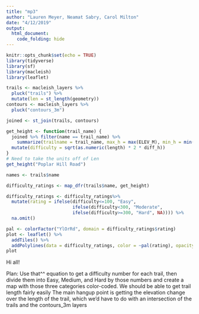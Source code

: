 ```yaml
---
title: "mp3"
author: "Lauren Meyer, Neamat Sabry, Carol Milton"
date: "4/12/2019"
output: 
  html_document:
    code_folding: hide
---
```


```r
knitr::opts_chunk$set(echo = TRUE)
library(tidyverse)
library(sf)
library(macleish)
library(leaflet)
```

```r
trails <- macleish_layers %>%
  pluck("trails") %>%
  mutate(len = st_length(geometry))
contours <- macleish_layers %>%
  pluck("contours_3m")

joined <- st_join(trails, contours)
```

```r

get_height <- function(trail_name) {
  joined %>% filter(name == trail_name) %>%
    summarize(trailname = trail_name, max_h = max(ELEV_M), min_h = min(ELEV_M), diff_h = max_h - min_h,length = max(len), difficulty = diff_h * 2 * length) %>%
  mutate(difficulty = sqrt(as.numeric(length) * 2 * diff_h))
}
# Need to take the units off of Len
get_height("Poplar Hill Road")

names <- trails$name

difficulty_ratings <- map_dfr(trails$name, get_height)
```

```r
difficulty_ratings <- difficulty_ratings%>%
  mutate(rating = ifelse(difficulty<=100, "Easy",
                         ifelse(difficulty<300, "Moderate",
                         ifelse(difficulty>=300, "Hard", NA)))) %>%
  na.omit()
```


```r
pal <- colorFactor("YlOrRd", domain = difficulty_ratings$rating)
plot <- leaflet() %>%
  addTiles() %>%
  addPolylines(data = difficulty_ratings, color = ~pal(rating), opacity = 1)
plot
```

Hi all!

Plan: Use that^^ equation to get a difficulty number for each trail, then divide them into Easy, Medium, and Hard by those numbers and create a map with those three categories color-coded.
We should be able to get trail length fairly easily
The main hangup point is getting the elevation change over the length of the trail, which we'd have to do with an intersection of the trails and the contours_3m layers
